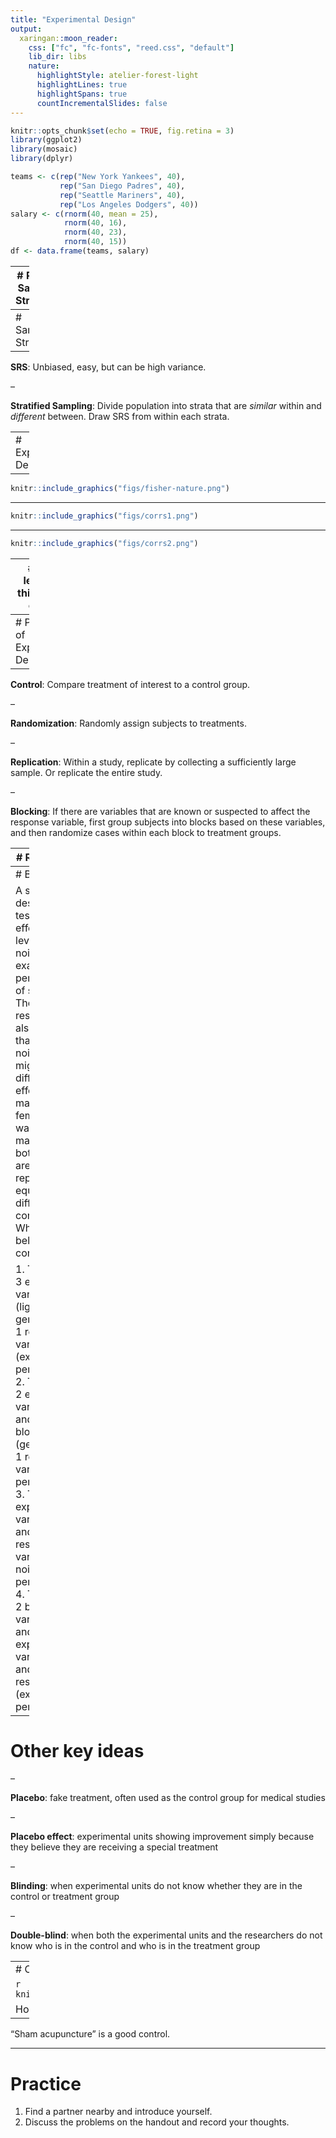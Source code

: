```yaml
---
title: "Experimental Design"
output:
  xaringan::moon_reader:
    css: ["fc", "fc-fonts", "reed.css", "default"]
    lib_dir: libs
    nature:
      highlightStyle: atelier-forest-light
      highlightLines: true
      highlightSpans: true
      countIncrementalSlides: false
---
```


```r
knitr::opts_chunk$set(echo = TRUE, fig.retina = 3)
library(ggplot2)
library(mosaic)
library(dplyr)
```

```r
teams <- c(rep("New York Yankees", 40), 
           rep("San Diego Padres", 40), 
           rep("Seattle Mariners", 40), 
           rep("Los Angeles Dodgers", 40))
salary <- c(rnorm(40, mean = 25), 
            rnorm(40, 16), 
            rnorm(40, 23), 
            rnorm(40, 15))
df <- data.frame(teams, salary)
```

---
# Review: Sampling Strategies

```r
library(mosaic)
SRS <- do(1000) * mean(~salary, data = sample(df, 40))
STR <- do(1000) * mean(~salary, data = rbind(sample(subset(df, teams == "New York Yankees"), 10),
                                             sample(subset(df, teams == "San Diego Padres"), 10),
                                             sample(subset(df, teams == "Seattle Mariners"), 10),
                                             sample(subset(df, teams == "Los Angeles Dodgers"), 10)))
sim <- data.frame(salary = rbind(SRS, STR), method = rep(c("SRS", "STR"), each = 1000))
ggplot(sim, aes(x = mean, fill = method)) +
  geom_density(alpha = .7) +
  annotate("segment", x = mean(df$salary), xend = mean(df$salary),
           y = 0, yend = 3, color = "black", linetype = 2) +
  theme_bw()
```

---
# Sampling Strategies

--

**SRS**: Unbiased, easy, but can be high variance.

--

**Stratified Sampling**: Divide population into strata that are *similar* within and *different* between. Draw SRS from within each strata.



---
# Experimental Design

---

```r
knitr::include_graphics("figs/fisher-nature.png")
```

---

```r
knitr::include_graphics("figs/corrs1.png")
```


---

```r
knitr::include_graphics("figs/corrs2.png")
```


---
# If you learn one thing in this class...

```r
knitr::include_graphics("figs/xkcd-correlation.png")
```


---
# Principles of Experimental Design

--

**Control**: Compare treatment of interest to a control group.

--

**Randomization**: Randomly assign subjects to treatments.

--

**Replication**: Within a study, replicate by collecting a sufficiently large sample. Or replicate the entire study.

--

**Blocking**: If there are variables that are known or suspected to affect the response variable, first group subjects into blocks based on these variables, and then randomize cases within each block to treatment groups.

---
# Replication

```r
knitr::include_graphics("figs/psych.png")
```

---
# Blocking

A study is designed to test the effect of light level and noise level on exam performance of students. The researcher also believes that light and noise levels might have different effects on males and females, so wants to make sure both genders are represented equally under different conditions. Which of the below is correct?

1. There are 3 explanatory variables (light, noise, gender) and 1 response variable (exam performance)
2. There are 2 explanatory vars (light and noise), 1 blocking var (gender), and 1 response var (exam performance)
3. There is 1 explanatory var (gender) and 3 response vars (light, noise, exam performance)
4. There are 2 blocking vars (light and noise), 1 explanatory var (gender), and 1 response var (exam performance)


---
# Other key ideas

--

**Placebo**: fake treatment, often used as the control group for medical studies

--

**Placebo effect**: experimental units showing improvement simply because they believe they are receiving a special treatment

--

**Blinding**: when experimental units do not know whether they are in the control or treatment group

--

**Double-blind**: when both the experimental units and the researchers do not know who is in the control and who is in the treatment group


---
# Consider acupuncture

```r
knitr::include_graphics("figs/acupuncture.png")
```

How do you test if acupuncture reduces pain?

--

"Sham acupuncture" is a good control.


---
# Practice

1. Find a partner nearby and introduce yourself.
2. Discuss the problems on the handout and record your thoughts.

